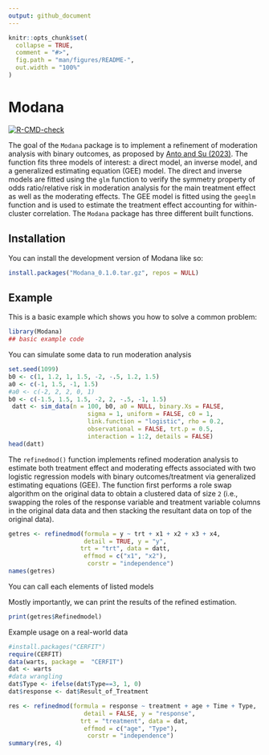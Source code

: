 ```yaml
---
output: github_document
---
```


<!-- README.md is generated from README.Rmd. Please edit that file -->

```r
knitr::opts_chunk$set(
  collapse = TRUE,
  comment = "#>",
  fig.path = "man/figures/README-",
  out.width = "100%"
)
```

# Modana

<!-- badges: start -->
[![R-CMD-check](https://github.com/gvegayon/Modana/actions/workflows/R-CMD-check.yaml/badge.svg)](https://github.com/gvegayon/Modana/actions/workflows/R-CMD-check.yaml)
<!-- badges: end -->

The goal of the `Modana` package is to implement a refinement of moderation analysis with binary outcomes, as proposed by [Anto and Su (2023)](https://journals.sagepub.com/doi/abs/10.1177/09622802231151206?journalCode=smma). The function fits three models of interest: a direct model, an inverse model, and a generalized estimating equation (GEE) model. The direct and inverse models are fitted using the `glm` function to verify the symmetry property of odds ratio/relative risk in moderation analysis for the main treatment effect as well as the moderating effects. The GEE model is fitted using the `geeglm` function and is used to estimate the treatment effect accounting for within-cluster correlation. The `Modana` package has three different built functions.

## Installation

You can install the development version of Modana like so:

``` r
install.packages("Modana_0.1.0.tar.gz", repos = NULL)
```

## Example

This is a basic example which shows you how to solve a common problem:

```r
library(Modana)
## basic example code
```


You can simulate some data to run moderation analysis
```r
set.seed(1099)
b0 <- c(1, 1.2, 1, 1.5, -2, -.5, 1.2, 1.5)
a0 <- c(-1, 1.5, -1, 1.5)
#a0 <- c(-2, 2, 2, 0, 1)
b0 <- c(-1.5, 1.5, 1.5, -2, 2, -.5, -1, 1.5)
 datt <- sim_data(n = 100, b0, a0 = NULL, binary.Xs = FALSE,
                      sigma = 1, uniform = FALSE, c0 = 1,
                      link.function = "logistic", rho = 0.2,
                      observational = FALSE, trt.p = 0.5,
                      interaction = 1:2, details = FALSE)
head(datt)
```



The `refinedmod()` function implements refined moderation analysis to estimate both treatment effect and moderating effects associated with two logistic regression models with binary outcomes/treatment via generalized estimating equations (GEE). 
The function first performs a role swap algorithm on the original data to obtain a clustered data of size `2` (i.e., swapping the roles of the response variable and treatment variable columns in the original data data and then stacking the resultant data on top of the original data).
```r
getres <- refinedmod(formula = y ~ trt + x1 + x2 + x3 + x4,
                     detail = TRUE, y = "y",
                    trt = "trt", data = datt,
                     effmod = c("x1", "x2"),
                      corstr = "independence")
names(getres)
```

You can call each elements of listed models

Mostly importantly, we can print the results of the refined estimation.
```r
print(getres$Refinedmodel)
```


Example usage on a real-world data
```r
#install.packages("CERFIT")
require(CERFIT)
data(warts, package =  "CERFIT")
dat <- warts
#data wrangling
dat$Type <- ifelse(dat$Type==3, 1, 0)
dat$response <- dat$Result_of_Treatment
```


```r
res <- refinedmod(formula = response ~ treatment + age + Time + Type,
                     detail = FALSE, y = "response",
                    trt = "treatment", data = dat,
                     effmod = c("age", "Type"),
                      corstr = "independence")
summary(res, 4)
```
